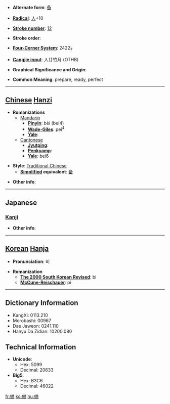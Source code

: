 * '''Alternate form''': [[备]]

* '''[[Wiktionary:Chinese radical index| Radical]]''': [[Wiktionary:Chinese radical index 人|人]]+10

* '''[[Wiktionary:Chinese total strokes index|Stroke number]]''': [[Wiktionary:Chinese total strokes index 12|12]]

* '''Stroke order''': 

* '''[[Wiktionary:Chinese four corner index|Four-Corner System]]''': 2422<sub>7</sub>

* '''[[Wiktionary:Chinese Cangjie index|Cangjie input]]''': 人廿竹月 (OTHB)

* '''Graphical Significance and Origin''': 

* '''Common Meaning''': prepare, ready, perfect

----

== [[Chinese]] [[Hanzi]] ==

* '''Romanizations'''
** [[Mandarin]]
*** '''[[Pinyin]]''': bèi (bei4)
*** '''[[Wade-Giles]]''': pei<sup>4</sup>
*** '''[[Yale]]''': 
**[[Cantonese]]
***'''[[Jyutping]]''':
***'''[[Penkyamp]]''': 
***'''[[Yale]]''': bei6

* '''Style''': [[Traditional Chinese]] 
** '''[[Simplified Chinese|Simplified]] equivalent''': [[备]]

* '''Other info''': 

----

==Japanese==
===[[Kanji]]===
{{kanji|on readings=[[び]] (bi)
|kun readings=[[そなえる]] (sonaeru), [[そなわる]] (sonawaru), [[そなえ]] (sonae)
}}

* '''Other info''':  

----

== [[Korean]] [[Hanja]] ==

* '''Pronunciation''': 비

* '''Romanization'''
** '''[[The 2000 South Korean Revised Romanization|The 2000 South Korean Revised]]''': bi
** '''[[McCune-Reischauer]]''': pi

----

== Dictionary Information ==

* KangXi: 0113.210
* Morobashi: 00967
* Dae Jaweon: 0241.110
* Hanyu Da Zidian: 10200.080

== Technical Information ==

* '''Unicode''':
** Hex: 5099
** Decimal: 20633
* '''Big5''':
** Hex: B3C6
** Decimal: 46022

[[fr:備]]
[[ko:備]]
[[hu:備]]